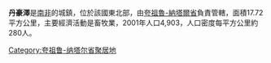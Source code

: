 '''丹豪澤'''是[[南非|南非]]的城鎮，位於該國東北部，由[[夸祖魯-納塔爾省|夸祖魯-納塔爾省]]負責管轄，面積17.72平方公里，主要經濟活動是畜牧業，2001年人口4,903，人口密度每平方公里約280人。

{{SouthAfrica-geo-stub}}
[[Category:夸祖鲁-纳塔尔省聚居地|Category:夸祖鲁-纳塔尔省聚居地]]